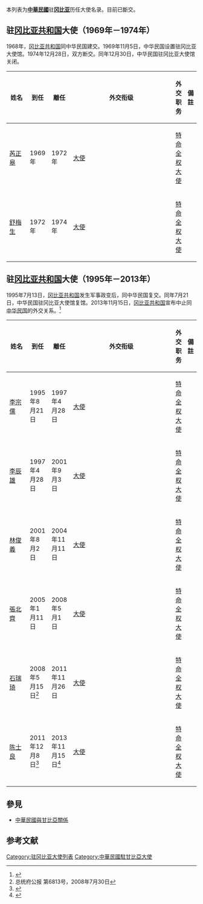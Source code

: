 本列表为'''[[中華民國|中華民國]]'''驻'''[[冈比亚|冈比亚]]'''历任大使名录。目前已斷交。

== {{ROC}}驻[[冈比亚共和国|冈比亚共和国]]大使（1969年－1974年） ==
1968年，[[冈比亚共和国|冈比亚共和国]]同中华民国建交。1969年11月5日，中华民国设置驻冈比亚大使馆。1974年12月28日，双方断交。同年12月30日，中华民国驻冈比亚大使馆关闭。

{| class="wikitable"
|- 
! width=12%  |姓名
! width=10%  |到任
! width=10%  |離任
! width=8%  |外交衔级
! width=10%  |外交职务
! width=13%  colspan="2" | 備註
|-
|[[芮正皋|芮正皋]]
|1969年
|1972年
| [[大使|大使]]
| [[特命全权大使|特命全权大使]]
|
|-
|[[舒梅生|舒梅生]]
|1972年
|1974年
| [[大使|大使]]
| [[特命全权大使|特命全权大使]]
|
|}

== {{ROC}}驻[[冈比亚共和国|冈比亚共和国]]大使（1995年－2013年） ==
1995年7月13日，[[冈比亚共和国|冈比亚共和国]]发生军事政变后，同中华民国复交。同年7月21日，中华民国驻冈比亚大使馆复馆。2013年11月15日，[[冈比亚共和国|冈比亚共和国]]宣布中止同[[中华民国|中华民国]]的外交关系。<ref>{{Cite web |url=http://www.bbc.co.uk/zhongwen/trad/world/2013/11/131114_taiwan_gambia.shtml |title=存档副本 |accessdate=2017-01-25 |archive-date=2013-11-15 |archive-url=https://web.archive.org/web/20131115054232/http://www.bbc.co.uk/zhongwen/trad/world/2013/11/131114_taiwan_gambia.shtml |dead-url=no }}</ref>

{| class="wikitable"
|- 
! width=12%  |姓名
! width=10%  |到任
! width=10%  |離任
! width=8%  |外交衔级
! width=10%  |外交职务
! width=13%  colspan="2" | 備註
|-
| [[李宗儒|李宗儒]]
|1995年8月21日
|1997年4月28日
| [[大使|大使]]
| [[特命全权大使|特命全权大使]]
|
|-
| [[李辰雄|李辰雄]]
|1997年4月28日
|2001年9月3日
| [[大使|大使]]
| [[特命全权大使|特命全权大使]]
|
|-
|[[林俊義|林俊義]]
|2001年8月2日
|2004年11月11日
| [[大使|大使]]
| [[特命全权大使|特命全权大使]]
|
|-
|[[張北齊|張北齊]]
|2005年1月11日
|2008年5月1日
| [[大使|大使]]
| [[特命全权大使|特命全权大使]]
|
|-
|[[石瑞琦|石瑞琦]]
|2008年5月15日<ref>总统府公报 第6813号，2008年7月30日</ref>
|2011年11月26日 
| [[大使|大使]]
| [[特命全权大使|特命全权大使]]
|
|-
|[[陈士良|陈士良]]
|2011年12月8日<ref>{{Cite web |url=http://117.56.6.1/Default.aspx?tabid=84&lctl=view&itemid=9271&q= |title=任免官員（第7023期），中華民國總統府網站，2012年3月14日 |accessdate=2017年1月25日 |archive-date=2012年12月17日 |archive-url=https://archive.is/20121217082604/http://117.56.6.1/Default.aspx?tabid=84&lctl=view&itemid=9271&q= |dead-url=no }}</ref>
|2013年11月15日<ref>{{cite news|title=台末代“驻冈比亚大使”低调返台 面色凝重|url=http://taiwan.huanqiu.com/news/2013-11/4586616.html|accessdate=2016-03-19|agency=环球网|archive-date=2013-11-29|archive-url=https://web.archive.org/web/20131129213957/http://taiwan.huanqiu.com/news/2013-11/4586616.html|dead-url=no}}</ref>
| [[大使|大使]]
| [[特命全权大使|特命全权大使]]
|
|}

== 參見 ==
* [[中華民國與甘比亞關係|中華民國與甘比亞關係]]

==参考文献==
{{reflist}}

{{中華民國與甘比亞關係}}
{{中華民國駐外大使}}
[[Category:驻冈比亚大使列表|Category:驻冈比亚大使列表]]
[[Category:中華民國駐甘比亞大使|Category:中華民國駐甘比亞大使]]